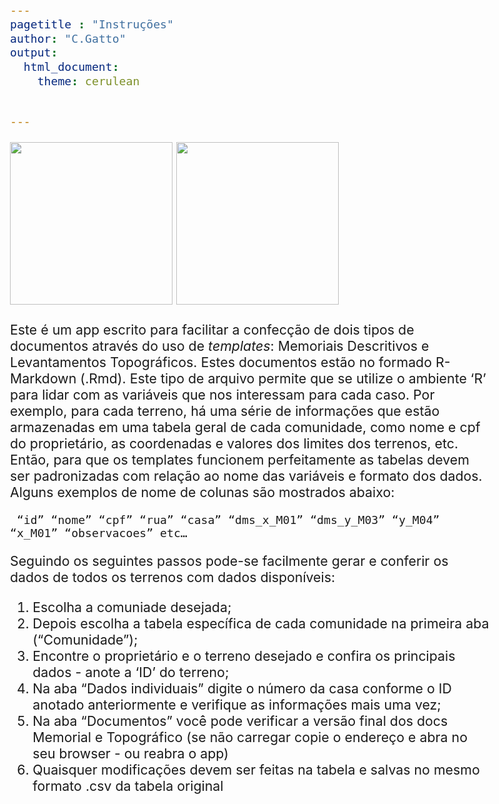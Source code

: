 ```yaml
---
pagetitle : "Instruções"
author: "C.Gatto"
output: 
  html_document:
    theme: cerulean


---
```


<style type="text/css">
  body{
  font-size: 16pt;
}
</style>


<img width = 260px src = "DABUKURI.png" /> 
<img width = 260px src = "COPIME.png" /> 

Este é um app escrito para facilitar a confecção de dois tipos de documentos através do uso de *templates*: Memoriais Descritivos e Levantamentos Topográficos. Estes documentos estão no formado R-Markdown (.Rmd). Este tipo de arquivo permite que se utilize o ambiente 'R' para lidar com as variáveis que nos interessam para cada caso. Por exemplo, para cada terreno, há uma série de informações que estão armazenadas em uma tabela geral de cada comunidade, como nome e cpf do proprietário, as coordenadas e valores dos limites dos terrenos, etc. Então, para que os templates funcionem perfeitamente as tabelas devem ser padronizadas com relação ao nome das variáveis e formato dos dados. Alguns exemplos de nome de colunas são mostrados abaixo:

<code> "id"   "nome"    "cpf"   "rua"   "casa"    "dms_x_M01"   "dms_y_M03"   "y_M04"   "x_M01"   "observacoes" etc...
</code>

Seguindo os seguintes passos pode-se facilmente gerar e conferir os dados de todos os terrenos com dados disponíveis:

1. Escolha a comuniade desejada;
2. Depois escolha a tabela específica de cada comunidade na primeira aba ("Comunidade");
3. Encontre o proprietário e o terreno desejado e confira os principais dados - anote a 'ID' do terreno;
4. Na aba "Dados individuais" digite o número da casa conforme o ID anotado anteriormente e verifique as informações mais uma vez;
5. Na aba "Documentos" você pode verificar a versão final dos docs Memorial e Topográfico (se não carregar copie o endereço e abra no seu browser - ou reabra o app)
6. Quaisquer modificações devem ser feitas na tabela e salvas no mesmo formato .csv da tabela original








